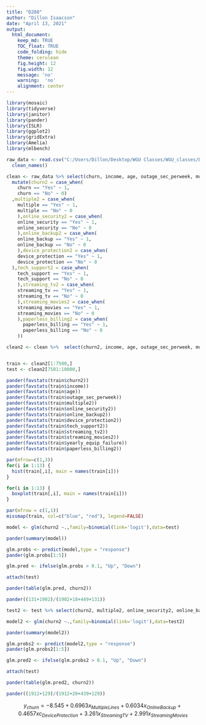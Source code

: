 ```yaml
---
title: "D208"
author: "Dillon Isaacson"
date: "April 13, 2021"
output:
  html_document:
    keep_md: TRUE
    TOC_float: TRUE
    code_folding: hide
    theme: cerulean
    fig.height: 12
    fig.width: 12
    message: 'no'
    warning:  'no'
    alignment: center
---
```


```r
library(mosaic)
library(tidyverse)
library(janitor)
library(pander)
library(ISLR)
library(ggplot2)
library(gridExtra)
library(Amelia)
library(mlbench)

raw_data <- read.csv("C:/Users/Dillon/Desktop/WGU Classes/WGU_classes/D208/Task2/churn_clean.csv") %>% 
  clean_names()

clean <- raw_data %>% select(churn, income, age, outage_sec_perweek, multiple, online_security, online_backup, device_protection, tech_support, streaming_tv, streaming_movies, yearly_equip_failure, paperless_billing) %>%
  mutate(churn2 = case_when(
    churn == "Yes" ~ 1,
    churn == "No" ~ 0)
  ,multiple2 = case_when(
    multiple == "Yes" ~ 1,
    multiple == "No" ~ 0
    ),online_security2 = case_when(
    online_security == "Yes" ~ 1,
    online_security == "No" ~ 0
    ),online_backup2 = case_when(
    online_backup == "Yes" ~ 1,
    online_backup == "No" ~ 0
    ),device_protection2 = case_when(
    device_protection == "Yes" ~ 1,
    device_protection == "No" ~ 0
  ),tech_support2 = case_when(
    tech_support == "Yes" ~ 1,
    tech_support == "No" ~ 0
    ),streaming_tv2 = case_when(
    streaming_tv == "Yes" ~ 1,
    streaming_tv == "No" ~ 0
    ),streaming_movies2 = case_when(
    streaming_movies == "Yes" ~ 1,
    streaming_movies == "No" ~ 0
    ),paperless_billing2 = case_when(
      paperless_billing == "Yes" ~ 1,
      paperless_billing == "No" ~ 0
    ))

clean2 <- clean %>%  select(churn2, income, age, outage_sec_perweek, multiple2, online_security2, online_backup2, device_protection2, tech_support2, streaming_tv2, streaming_movies2, yearly_equip_failure, paperless_billing2)


train <- clean2[1:7500,]
test <- clean2[7501:10000,]
```

```r
pander(favstats(train$churn2))
pander(favstats(train$income))
pander(favstats(train$age))
pander(favstats(train$outage_sec_perweek))
pander(favstats(train$multiple2))
pander(favstats(train$online_security2))
pander(favstats(train$online_backup2))
pander(favstats(train$device_protection2))
pander(favstats(train$tech_support2))
pander(favstats(train$streaming_tv2))
pander(favstats(train$streaming_movies2))
pander(favstats(train$yearly_equip_failure))
pander(favstats(train$paperless_billing2))

par(mfrow=c(1,3))
for(i in 1:13) {
  hist(train[,i], main = names(train[i]))
}

for(i in 1:13) {
  boxplot(train[,i], main = names(train[i]))
}

par(mfrow = c(1,1))
missmap(train, col=c("blue", "red"), legend=FALSE)
```

```r
model <- glm(churn2 ~.,family=binomial(link='logit'),data=test)

pander(summary(model))
```

```r
glm.probs <- predict(model,type = "response")
pander(glm.probs[1:5])

glm.pred <- ifelse(glm.probs > 0.1, "Up", "Down")

attach(test)

pander(table(glm.pred, churn2))

pander((131+1902)/(1902+18+449+131))

``` 

```r
test2 <- test %>% select(churn2, multiple2, online_security2, online_backup2, device_protection2, tech_support2, streaming_tv2, streaming_movies2)

model2 <- glm(churn2 ~.,family=binomial(link='logit'),data=test2)

pander(summary(model2))
```

```r
glm.probs2 <- predict(model2,type = "response")
pander(glm.probs2[1:5])

glm.pred2 <- ifelse(glm.probs2 > 0.1, "Up", "Down")

attach(test)

pander(table(glm.pred2, churn2))

pander((1912+129)/(1912+20+439+129))

``` 

$$ y_{churn} = -8.545 + 0.6963x_{Multiple Lines} + 0.6034x_{Online Backup} + 0.4657xc_{Device Protection} + 3.261x_{Streaming TV} + 2.991x_{Streaming Movies} $$

